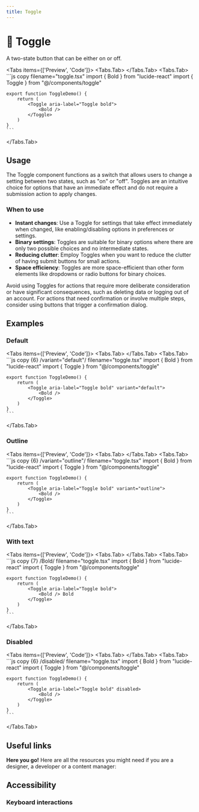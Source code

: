 ```yaml
---
title: Toggle
---
```



# 💠 Toggle

A two-state button that can be either on or off.

<Tabs items={['Preview', 'Code']}>
  <Tabs.Tab>
    <TogglePreview />
  </Tabs.Tab>
  <Tabs.Tab>
    ```js copy filename="toggle.tsx"
    import { Bold } from "lucide-react"
    import { Toggle } from "@/components/toggle"
 
    export function ToggleDemo() {
        return (
            <Toggle aria-label="Toggle bold">
                <Bold />
            </Toggle>
        )
    }    
    ```
  </Tabs.Tab>
</Tabs>

## Usage

The Toggle component functions as a switch that allows users to change a setting between two states, such as "on" or "off". Toggles are an intuitive choice for options that have an immediate effect and do not require a submission action to apply changes.

### When to use
- **Instant changes**: Use a Toggle for settings that take effect immediately when changed, like enabling/disabling options in preferences or settings.
- **Binary settings**: Toggles are suitable for binary options where there are only two possible choices and no intermediate states.
- **Reducing clutter**: Employ Toggles when you want to reduce the clutter of having submit buttons for small actions.
- **Space efficiency**: Toggles are more space-efficient than other form elements like dropdowns or radio buttons for binary choices.

Avoid using Toggles for actions that require more deliberate consideration or have significant consequences, such as deleting data or logging out of an account. For actions that need confirmation or involve multiple steps, consider using buttons that trigger a confirmation dialog.

## Examples

### Default

<Tabs items={['Preview', 'Code']}>
  <Tabs.Tab>
    <ToggleDefault />
  </Tabs.Tab>
  <Tabs.Tab>
    ```js copy {6} /variant="default"/ filename="toggle.tsx"
    import { Bold } from "lucide-react"
    import { Toggle } from "@/components/toggle"
 
    export function ToggleDemo() {
        return (
            <Toggle aria-label="Toggle bold" variant="default">
                <Bold />
            </Toggle>
        )
    }    
    ```
  </Tabs.Tab>
</Tabs>

### Outline

<Tabs items={['Preview', 'Code']}>
  <Tabs.Tab>
    <ToggleOutline />
  </Tabs.Tab>
  <Tabs.Tab>
    ```js copy {6} /variant="outline"/ filename="toggle.tsx"
    import { Bold } from "lucide-react"
    import { Toggle } from "@/components/toggle"
 
    export function ToggleDemo() {
        return (
            <Toggle aria-label="Toggle bold" variant="outline">
                <Bold />
            </Toggle>
        )
    }    
    ```
  </Tabs.Tab>
</Tabs>

### With text

<Tabs items={['Preview', 'Code']}>
  <Tabs.Tab>
    <ToggleWithText />
  </Tabs.Tab>
  <Tabs.Tab>
    ```js copy {7} /Bold/ filename="toggle.tsx"
    import { Bold } from "lucide-react"
    import { Toggle } from "@/components/toggle"
 
    export function ToggleDemo() {
        return (
            <Toggle aria-label="Toggle bold">
                <Bold /> Bold
            </Toggle>
        )
    }    
    ```
  </Tabs.Tab>
</Tabs>

### Disabled

<Tabs items={['Preview', 'Code']}>
  <Tabs.Tab>
    <ToggleDisabled />
  </Tabs.Tab>
  <Tabs.Tab>
    ```js copy {6} /disabled/ filename="toggle.tsx"
    import { Bold } from "lucide-react"
    import { Toggle } from "@/components/toggle"
 
    export function ToggleDemo() {
        return (
            <Toggle aria-label="Toggle bold" disabled>
                <Bold />
            </Toggle>
        )
    }    
    ```
  </Tabs.Tab>
</Tabs>


## Useful links

**Here you go!** Here are all the resources you might need if you are a designer, a developer or a content manager:

<Cards className='mt-8'>
  <Card
    title="🤖 Storybook"
    href="https://www.stories.fusillo.design/?path=/docs/components-toggle--documentation"
  />
  <Card
    title="🪄 Figma"
    href="https://www.figma.com/file/acdO58jx9zgGfkKu6htrx2/%F0%9F%94%B5-Fusillo-Design-System?type=design&node-id=540%3A8885&mode=design&t=7r34RfU06jHXNJDx-1"
  />
  <Card
    title="🐝 API Reference"
    href="https://www.radix-ui.com/primitives/docs/components/toggle#api-reference"
  />
</Cards>  


## Accessibility

### Keyboard interactions

<AccessibilityTable rows={toggleAccessibilityData} />